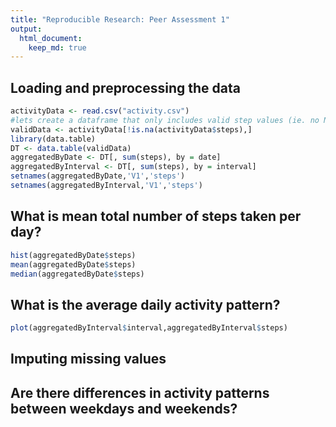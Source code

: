```yaml
---
title: "Reproducible Research: Peer Assessment 1"
output: 
  html_document:
    keep_md: true
---
```



## Loading and preprocessing the data
```r
activityData <- read.csv("activity.csv")
#lets create a dataframe that only includes valid step values (ie. no NA)
validData <- activityData[!is.na(activityData$steps),]
library(data.table)
DT <- data.table(validData)
aggregatedByDate <- DT[, sum(steps), by = date]
aggregatedByInterval <- DT[, sum(steps), by = interval]
setnames(aggregatedByDate,'V1','steps')
setnames(aggregatedByInterval,'V1','steps')
```


## What is mean total number of steps taken per day?
```r
hist(aggregatedByDate$steps)
mean(aggregatedByDate$steps)
median(aggregatedByDate$steps)
```


## What is the average daily activity pattern?
```r
plot(aggregatedByInterval$interval,aggregatedByInterval$steps)
````


## Imputing missing values



## Are there differences in activity patterns between weekdays and weekends?
